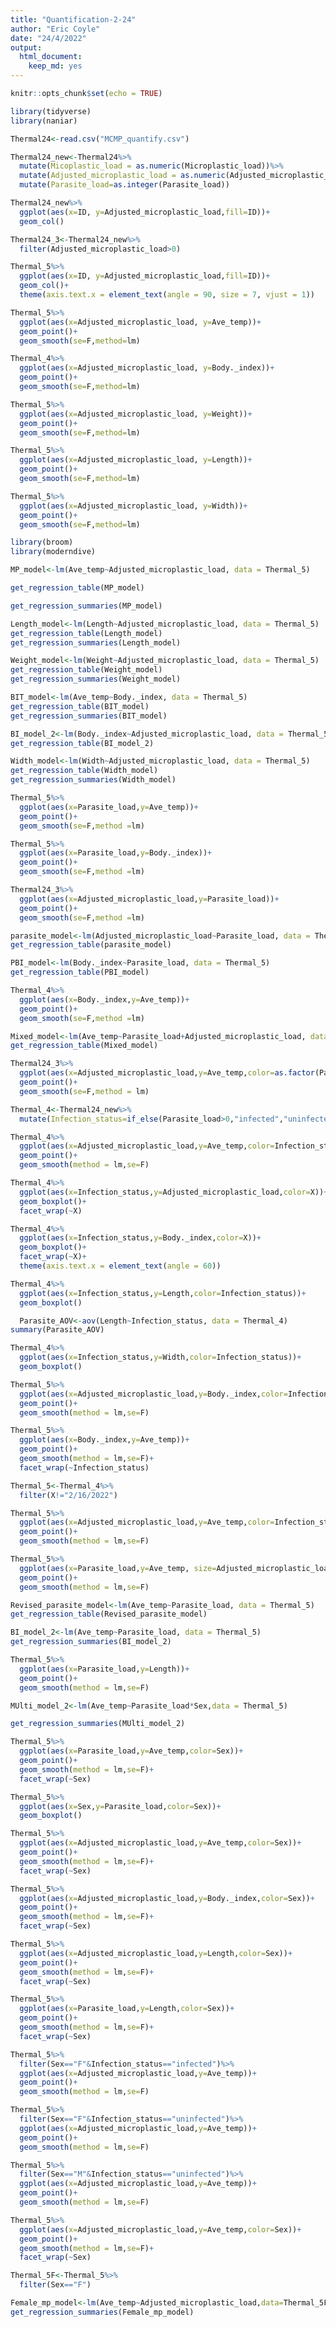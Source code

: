 ```yaml
---
title: "Quantification-2-24"
author: "Eric Coyle"
date: "24/4/2022"
output: 
  html_document: 
    keep_md: yes
---
```


```r
knitr::opts_chunk$set(echo = TRUE)
```

```r
library(tidyverse)
library(naniar)
```

```r
Thermal24<-read.csv("MCMP_quantify.csv")
```

```r
Thermal24_new<-Thermal24%>%
  mutate(Micoplastic_load = as.numeric(Microplastic_load))%>%
  mutate(Adjusted_microplastic_load = as.numeric(Adjusted_microplastic_load))%>%mutate(Ave_temp = as.numeric(Ave_temp))%>%mutate(Micoplastic_load = as.numeric(Microplastic_load))%>%
  mutate(Parasite_load=as.integer(Parasite_load))
```

```r
Thermal24_new%>%
  ggplot(aes(x=ID, y=Adjusted_microplastic_load,fill=ID))+
  geom_col()
```

```r
Thermal24_3<-Thermal24_new%>%
  filter(Adjusted_microplastic_load>0)
```



```r
Thermal_5%>%
  ggplot(aes(x=ID, y=Adjusted_microplastic_load,fill=ID))+
  geom_col()+
  theme(axis.text.x = element_text(angle = 90, size = 7, vjust = 1))
```

```r
Thermal_5%>%
  ggplot(aes(x=Adjusted_microplastic_load, y=Ave_temp))+
  geom_point()+
  geom_smooth(se=F,method=lm)
```
```r
Thermal_4%>%
  ggplot(aes(x=Adjusted_microplastic_load, y=Body._index))+
  geom_point()+
  geom_smooth(se=F,method=lm)
```

```r
Thermal_5%>%
  ggplot(aes(x=Adjusted_microplastic_load, y=Weight))+
  geom_point()+
  geom_smooth(se=F,method=lm)
```
```r
Thermal_5%>%
  ggplot(aes(x=Adjusted_microplastic_load, y=Length))+
  geom_point()+
  geom_smooth(se=F,method=lm)
```
```r
Thermal_5%>%
  ggplot(aes(x=Adjusted_microplastic_load, y=Width))+
  geom_point()+
  geom_smooth(se=F,method=lm)
```
```r
library(broom)
library(moderndive)
```


```r
MP_model<-lm(Ave_temp~Adjusted_microplastic_load, data = Thermal_5)
```

```r
get_regression_table(MP_model)
```

```r
get_regression_summaries(MP_model)
```
```r
Length_model<-lm(Length~Adjusted_microplastic_load, data = Thermal_5)
get_regression_table(Length_model)
get_regression_summaries(Length_model)
```
```r
Weight_model<-lm(Weight~Adjusted_microplastic_load, data = Thermal_5)
get_regression_table(Weight_model)
get_regression_summaries(Weight_model)
```



```r
BIT_model<-lm(Ave_temp~Body._index, data = Thermal_5)
get_regression_table(BIT_model)
get_regression_summaries(BIT_model)
```

```r
BI_model_2<-lm(Body._index~Adjusted_microplastic_load, data = Thermal_5)
get_regression_table(BI_model_2)
```
```r
Width_model<-lm(Width~Adjusted_microplastic_load, data = Thermal_5)
get_regression_table(Width_model)
get_regression_summaries(Width_model)
```
```r
Thermal_5%>%
  ggplot(aes(x=Parasite_load,y=Ave_temp))+
  geom_point()+
  geom_smooth(se=F,method =lm)
```
```r
Thermal_5%>%
  ggplot(aes(x=Parasite_load,y=Body._index))+
  geom_point()+
  geom_smooth(se=F,method =lm)
```
```r
Thermal24_3%>%
  ggplot(aes(x=Adjusted_microplastic_load,y=Parasite_load))+
  geom_point()+
  geom_smooth(se=F,method =lm)
```
```r
parasite_model<-lm(Adjusted_microplastic_load~Parasite_load, data = Thermal_5)
get_regression_table(parasite_model)
```
```r
PBI_model<-lm(Body._index~Parasite_load, data = Thermal_5)
get_regression_table(PBI_model)
```

```r
Thermal_4%>%
  ggplot(aes(x=Body._index,y=Ave_temp))+
  geom_point()+
  geom_smooth(se=F,method =lm)
```

```r
Mixed_model<-lm(Ave_temp~Parasite_load+Adjusted_microplastic_load, data = Thermal24_3)
get_regression_table(Mixed_model)
```
```r
Thermal24_3%>%
  ggplot(aes(x=Adjusted_microplastic_load,y=Ave_temp,color=as.factor(Parasite_load)))+
  geom_point()+
  geom_smooth(se=F,method = lm)
```


```r
Thermal_4<-Thermal24_new%>%
  mutate(Infection_status=if_else(Parasite_load>0,"infected","uninfected"))
```

```r
Thermal_4%>%
  ggplot(aes(x=Adjusted_microplastic_load,y=Ave_temp,color=Infection_status))+
  geom_point()+
  geom_smooth(method = lm,se=F)
```
```r
Thermal_4%>%
  ggplot(aes(x=Infection_status,y=Adjusted_microplastic_load,color=X))+
  geom_boxplot()+
  facet_wrap(~X)
```
```r
Thermal_4%>%
  ggplot(aes(x=Infection_status,y=Body._index,color=X))+
  geom_boxplot()+
  facet_wrap(~X)+
  theme(axis.text.x = element_text(angle = 60))
```
```r
Thermal_4%>%
  ggplot(aes(x=Infection_status,y=Length,color=Infection_status))+
  geom_boxplot()
```
```r
  Parasite_AOV<-aov(Length~Infection_status, data = Thermal_4)
summary(Parasite_AOV)
```
```r
Thermal_4%>%
  ggplot(aes(x=Infection_status,y=Width,color=Infection_status))+
  geom_boxplot()
```
```r
Thermal_5%>%
  ggplot(aes(x=Adjusted_microplastic_load,y=Body._index,color=Infection_status))+
  geom_point()+
  geom_smooth(method = lm,se=F)
```
```r
Thermal_5%>%
  ggplot(aes(x=Body._index,y=Ave_temp))+
  geom_point()+
  geom_smooth(method = lm,se=F)+
  facet_wrap(~Infection_status)
```
```r
Thermal_5<-Thermal_4%>%
  filter(X!="2/16/2022")
```

```r
Thermal_5%>%
  ggplot(aes(x=Adjusted_microplastic_load,y=Ave_temp,color=Infection_status))+
  geom_point()+
  geom_smooth(method = lm,se=F)
```

```r
Thermal_5%>%
  ggplot(aes(x=Parasite_load,y=Ave_temp, size=Adjusted_microplastic_load))+
  geom_point()+
  geom_smooth(method = lm,se=F)
```

```r
Revised_parasite_model<-lm(Ave_temp~Parasite_load, data = Thermal_5)
get_regression_table(Revised_parasite_model)
```
```r
BI_model_2<-lm(Ave_temp~Parasite_load, data = Thermal_5)
get_regression_summaries(BI_model_2)
```
```r
Thermal_5%>%
  ggplot(aes(x=Parasite_load,y=Length))+
  geom_point()+
  geom_smooth(method = lm,se=F)
```
```r
MUlti_model_2<-lm(Ave_temp~Parasite_load*Sex,data = Thermal_5)
```

```r
get_regression_summaries(MUlti_model_2)
```
```r
Thermal_5%>%
  ggplot(aes(x=Parasite_load,y=Ave_temp,color=Sex))+
  geom_point()+
  geom_smooth(method = lm,se=F)+
  facet_wrap(~Sex)
```
```r
Thermal_5%>%
  ggplot(aes(x=Sex,y=Parasite_load,color=Sex))+
  geom_boxplot()
```
```r
Thermal_5%>%
  ggplot(aes(x=Adjusted_microplastic_load,y=Ave_temp,color=Sex))+
  geom_point()+
  geom_smooth(method = lm,se=F)+
  facet_wrap(~Sex)
```

```r
Thermal_5%>%
  ggplot(aes(x=Adjusted_microplastic_load,y=Body._index,color=Sex))+
  geom_point()+
  geom_smooth(method = lm,se=F)+
  facet_wrap(~Sex)
```
```r
Thermal_5%>%
  ggplot(aes(x=Adjusted_microplastic_load,y=Length,color=Sex))+
  geom_point()+
  geom_smooth(method = lm,se=F)+
  facet_wrap(~Sex)
```
```r
Thermal_5%>%
  ggplot(aes(x=Parasite_load,y=Length,color=Sex))+
  geom_point()+
  geom_smooth(method = lm,se=F)+
  facet_wrap(~Sex)
```
```r
Thermal_5%>%
  filter(Sex=="F"&Infection_status=="infected")%>%
  ggplot(aes(x=Adjusted_microplastic_load,y=Ave_temp))+
  geom_point()+
  geom_smooth(method = lm,se=F)
```
```r
Thermal_5%>%
  filter(Sex=="F"&Infection_status=="uninfected")%>%
  ggplot(aes(x=Adjusted_microplastic_load,y=Ave_temp))+
  geom_point()+
  geom_smooth(method = lm,se=F)
```

```r
Thermal_5%>%
  filter(Sex=="M"&Infection_status=="uninfected")%>%
  ggplot(aes(x=Adjusted_microplastic_load,y=Ave_temp))+
  geom_point()+
  geom_smooth(method = lm,se=F)
```
```r
Thermal_5%>%
  ggplot(aes(x=Adjusted_microplastic_load,y=Ave_temp,color=Sex))+
  geom_point()+
  geom_smooth(method = lm,se=F)+
  facet_wrap(~Sex)
```
```r
Thermal_5F<-Thermal_5%>%
  filter(Sex=="F")
```

```r
Female_mp_model<-lm(Ave_temp~Adjusted_microplastic_load,data=Thermal_5F)
get_regression_summaries(Female_mp_model)
```

